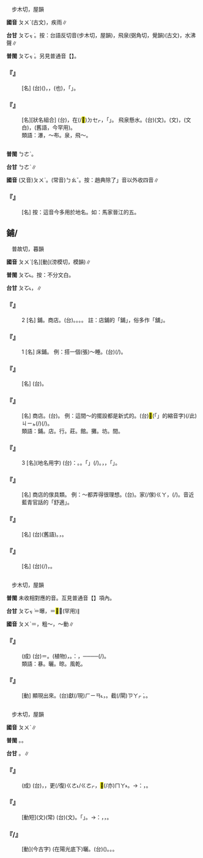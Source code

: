 
=={{ruby|瀑|ㄆㄨˋ}}==

　步木切，屋韻

'''國音''' <rt>ㄆㄨˋ</rt>{{ruby|。|ㄅㄠˋ}}(古文)，疾雨∥

'''台甘''' <rt>ㄆㆦㆶ ͘</rt>{{ruby|。|ㄅㄜ˫}}。按：台語反切音(步木切，屋韻){{ruby|。|ㄅㆦㆶ ͘}}，飛泉(弼角切，覺韻){{ruby|。|ㄅㄚㆶ}}(古文)，水沸聲∥

'''普閩''' <rt>ㄆㆦㆶ ͘</rt>。另見普通音【{{ruby|瀑|ㄅㄠˋ}}】。

    

==='''『{{ruby|瀑|ㄆㄨˋ}}{{ruby|布|ㄅㄨˋ}}』'''===
: [名] (台){{ruby|山|ㄙㄨㆩ}}{{ruby|頂|ㄉㄧㄥˋ}}{{ruby|泉|ㄗㄨㆩˊ}}{{ruby|水|ㄗㄨㄧˋ}}{{ruby|像|ㄑㄧㆫ˫/ㄑㄧㆧ˫}}{{ruby|落|ㄌㄜㆷ ͘}}{{ruby|大|ㄉㄨㄚ˫}}{{ruby|雨|ㄏㆦ˫}}({{ruby|瀑|ㄅㄜ˫}})，{{ruby|一|ㄧㆵ}}{{ruby|直|ㄉㄧㆵ ͘}}{{ruby|淙|ㄗㄤˊ}}{{ruby|落|ㄌㄜㆷ ͘}}{{ruby|潭|ㄊㆰˊ}}{{ruby|淵|ㄧㄢ}}，{{ruby|遠|ㄏㆭ˫}}{{ruby|遠|ㄏㆭ˫}}{{ruby|看|ㄎㄨㆩ˪}}{{ruby|親|ㄑㄧㄣ}}{{ruby|像|ㄑㄧㆧ˫/ㄑㄧㆫ˫}}{{ruby|津|ㄉㄧㄣ}}({{ruby|垂|ㄙㄨㄧˊ}}也){{ruby|一|ㄐㄧㆵ ͘}}{{ruby|條|ㄉㄧㄠˊ}}{{ruby|白|ㄅㆤㆷ ͘}}{{ruby|布|ㄅㆦ˪}}，{{ruby|所|ㄙㆦˋ}}{{ruby|以|ㄧˋ}}{{ruby|叫|ㄍㄧㄜ˪}}{{ruby|做|ㄗㄜ˪/ㄗㄨㆤ˪}}「{{ruby|瀑|ㄆㆦㆶ ͘}}{{ruby|布|ㄅㆦ˪}}」。
    

==='''『{{ruby|飛|ㄈㄟ}}{{ruby|瀑|ㄆㄨˋ}}』'''===
: [名][狀名組合] (台){{ruby|瀑|ㄆㆦㆶ ͘}}{{ruby|布|ㄅㆦ˪}}{{ruby|對|ㄉㄨㄧ˪}}{{ruby|高|ㄍㄨㄢˊ}}{{ruby|高|ㄍㄨㄢˊ}}{{ruby|丌|ㆤ}}{{ruby|所|ㄙㆦˋ}}{{ruby|在|ㄗㄞ˫}}{{ruby|淙|ㄗㄤˊ}}{{ruby|落|ㄌㄜㆷ ͘}}{{ruby|來|·ㄌㄞˊ}}，{{ruby|勢|ㄙㆤ˪}}{{ruby|急|ㄍㄧㆴ}}{{ruby|像|ㄑㄧㆫ˫/ㄑㄧㆧ˫}}在(/<mark>&#xf9549;</mark>)<rt>ㄉㆤㆷ</rt>{{ruby|飛|ㄅㄨㆤ/ㄅㆤ}}，{{ruby|所|ㄙㆦˋ}}{{ruby|以|ㄧ}}{{ruby|叫|ㄍㄧㄜ˪}}{{ruby|作|ㄗㄜ˪}}「{{ruby|飛|ㄏㄨㄧ}}{{ruby|瀑|ㄆㆦㆶ ͘}}」。 飛泉懸水。(台){{ruby|飛|ㄏㄨㄧ}}{{ruby|泉|ㄗㄨㄢˊ}}(文)。{{ruby|懸|ㄏㄧㄢˊ}}{{ruby|水|ㄗㄨㄧˋ}}(文)，{{ruby|瀑|ㄆㆦㆶ ͘}}{{ruby|布|ㄅㆦ˪}}(文白)，{{ruby|水|ㄗㄨㄧˋ}}{{ruby|沖|ㄑㄧㄤˊ}}{{ruby|泚|ㄘㆤ˫}}(舊語，今罕用)。
:類語：瀑，～布。泉，飛～。
:
    

=={{ruby|堡|ㄆㄨˋ}}==



'''普閩''' <rt>ㄅㄜˋ</rt>。

'''台甘''' <rt>ㄅㄜˋ</rt>∥

'''國音''' (又音)<rt>ㄆㄨˋ</rt>。(常音)<rt>ㄅㄠˇ</rt>{{ruby|。|ㄆㄨˇ}}{{ruby|。|ㄅㄠˇ}}{{ruby|。|ㄅㄨˇ}}{{ruby|。|ㄅㄨˋ}}。按：趙典除了{{ruby|「|ㄅㄠˇ}}」音以外收四音∥

    

==='''『{{ruby|堡|ㄆㄨˋ}}』'''===
: [名] 按：這音今多用於地名。如：馬家{{ruby|堡|ㄆㄨˋ}}晉江的五{{ruby|堡|ㄆㄨˋ}}。
    

==鋪/{{ruby|舖|ㄆㄨˋ}}==

　普故切，暮韻

'''國音''' <rt>ㄆㄨˋ</rt>[名]{{ruby|。|ㄆㄨ}}[動](滂模切，模韻)∥

'''普閩''' <rt>ㄆㆦ˪</rt>{{ruby|，|ㄆㆦ}}。按：不分文白。

'''台甘''' <rt>ㄆㆦ˪</rt>{{ruby|。|ㄆㆦ}}，{{ruby|鋪|ㄆㆦ}}{{ruby|張|ㄉㄧㆧ/ㄉㄧㆫ}}∥

    

==='''『{{ruby|鋪|ㄆㄨˋ}}』'''===
:2  [名] 鋪{{ruby|子|·ㄗˇ}}。商店。(台){{ruby|店|ㄉㄧㆰˋ}}{{ruby|仔|ㄚ}}。{{ruby|店|ㄉㄧㆰ˪}}{{ruby|鋪|ㄆㆦ˪}}。{{ruby|商|ㄒㄧㆲ}}{{ruby|行|ㄏㄤˊ}}。{{ruby|生|ㄒㄧㄥ}}{{ruby|理|ㄌㄧˋ}}{{ruby|店|ㄉㄧㆰ˪}}。 註：店鋪的「鋪」，俗多作「舖」。
    

==='''『{{ruby|鋪|ㄆㄨˋ}}』'''===
:1  [名] 床鋪。 例：搭一個(張)～睡。(台){{ruby|扑|ㄆㄚㆷ}}{{ruby|一|ㄐㄧㆵ ͘}}{{ruby|張|ㄉㄧㆧ/ㄉㄧㆫ}}(/{{ruby|個|ㆤˊ}}){{ruby|鋪|ㄆㆦ}}{{ruby|仔|ㄚ}}{{ruby|睏|ㄎㄨㄣ˪}}。
    

==='''『{{ruby|鋪|ㄆㄨˋ}}{{ruby|面|ㄇㄧㄢˋ}}{{ruby|房|ㄈㄤˊ}}』'''===
: [名] (台){{ruby|店|ㄉㄧㆰ˪}}{{ruby|面|ㆠㄧㄣ˫}}{{ruby|厝|ㄘㄨ˪}}。
    

==='''『{{ruby|鋪|ㄆㄨˋ}}{{ruby|眼|ㄧㄢˇ}}{{ruby|兒|ㄦ}}』'''===
: [名] 商店。(台){{ruby|店|ㄉㄧㆰ˪}}{{ruby|頭|ㄊㄠˊ}}。 例：這間～的擺設都是新式的。(台)<mark>&#xffb50;</mark>(「{{ruby|此|ㄐㄧˋ}}{{ruby|一|ㄐㄧㆵ ͘}}」的縮音字)(/此)<rt>ㄐㄧㆵ</rt>{{ruby|間|ㄍㄧㄥ}}{{ruby|店|ㄉㄧㆰ˪}}{{ruby|頭|ㄊㄠˊ}}(/{{ruby|商|ㄒㄧㆲ}}{{ruby|店|ㄉㄧㆰ˪}}){{ruby|丌|ㆤ}}{{ruby|設|ㄒㄧㄚㆵ}}{{ruby|備|ㄅㄧ˫}}{{ruby|攏|ㄌㆲˋ}}{{ruby|是|ㄒㄧ˫}}{{ruby|最|ㄗㄨㆤ˪}}{{ruby|新|ㄒㄧㄣ}}{{ruby|式|ㄒㄧㆤㆶ}}(/{{ruby|流|ㄌㄧㄨˊ}}{{ruby|行|ㄏㄧㄥˊ}}{{ruby|丌|ㆤ}})。
:類語：鋪。店。行。莊。館。攤。坊。間。
:
    

==='''『{{ruby|鋪|ㄆㄨˋ}}』'''===
:3  [名](地名用字) (台){{ruby|像|ㄑㄧㆫ˫/ㄑㄧㆧ˫}}：{{ruby|十|ㄗㄚㆴ ͘}}{{ruby|里|ㄌㄧˋ}}{{ruby|鋪|ㄆㆦ˪}}。{{ruby|五|ㆣㆦ˫}}{{ruby|里|ㄌㄧˋ}}{{ruby|鋪|ㄆㆦ˪}}。「{{ruby|鋪|ㄆㆦ˪}}」{{ruby|是|ㄒㄧ˫}}{{ruby|古|ㄍㆦˋ}}{{ruby|早|ㄗㄚˋ}}{{ruby|丌|ㆤ}}{{ruby|驛|ㄧㄚㆷ ͘}}{{ruby|站|ㄗㆰ˫}}(/{{ruby|店|ㄉㄧㆰ˪}})。{{ruby|古|ㄍㆦˋ}}{{ruby|早|ㄗㄚˋ}}{{ruby|三|ㄙㆩ}}{{ruby|十|ㄗㄚㆴ ͘}}{{ruby|里|ㄌㄧˋ}}{{ruby|為|ㄨㄧˊ}}{{ruby|一|ㄐㄧㆵ ͘}}{{ruby|鋪|ㄆㆦ˪}}{{ruby|路|ㄌㆦ˫}}，{{ruby|有|ㄨ˫}}{{ruby|客|ㄎㆤㆷ}}{{ruby|店|ㄉㄧㆰ˪}}{{ruby|通|ㄊㄤ}}{{ruby|歇|ㄏㄧㄜㆷ}}{{ruby|困|ㄎㄨㄣ˪}}，{{ruby|叫|ㄍㄧㄜ˪}}{{ruby|作|ㄗㄜㆷ}}「{{ruby|驛|ㄧㄚㆷ ͘}}」。
    

==='''『{{ruby|鋪|ㄆㄨˋ}}{{ruby|底|ㄉㄧˇ}}』'''===
: [名] 商店的傢具類。 例：～都弄得很理想。(台){{ruby|店|ㄉㄧㆰ˪}}{{ruby|底|ㄉㄨㆤˋ/ㄉㆤˋ}}。{{ruby|店|ㄉㄧㆰ˪}}{{ruby|內|ㄌㄞ˫}}{{ruby|丌|ㆤ}}家(/傢)<rt>ㄍㄚ</rt>{{ruby|具|ㄍㄨ˫}}，{{ruby|器|ㄎㄧ˪}}{{ruby|具|ㄍㄨ˫}}{{ruby|攏|ㄌㆲˋ}}{{ruby|設|ㄒㄧㄚㆵ}}{{ruby|備|ㄅㄧ˫}}{{ruby|去|ㄎㄧ˪}}{{ruby|真|ㄐㄧㄣ}}{{ruby|誠|ㄐㄧㆩˊ}}{{ruby|理|ㄌㄧˋ}}{{ruby|想|ㄒㄧㆲˋ}}(/{{ruby|次|ㄙㄨ˪}}{{ruby|序|ㄒㄧ˫}})。音近藍青官話的「舒適」。
    

==='''『{{ruby|飯|ㄈㄢˋ}}{{ruby|鋪|ㄆㄨˋ}}』'''===
: [名] (台){{ruby|飯|ㄅㆭ˫}}{{ruby|店|ㄉㄧㆰ˪}}{{ruby|仔|ㄚ}}(舊語)。{{ruby|飲|ㄧㆬˋ}}{{ruby|食|ㄒㄧㆵ ͘}}{{ruby|店|ㄉㄧㆰ˪}}，{{ruby|麵|ㄇㄧ˫}}{{ruby|店|ㄉㄧㆰ˪}}{{ruby|仔|ㄚ}}。
    

==='''『{{ruby|床|ㄔㄨㄤˊ}}{{ruby|鋪|ㄆㄨˋ}}』'''===
: [名] (台){{ruby|眠|ㆠㄧㄣˊ}}{{ruby|床|ㄘㆭˊ}}(/{{ruby|床|ㄘㆭˊ}}{{ruby|位|ㄨㄧ˫}})，{{ruby|睏|ㄎㄨㄣ˪}}{{ruby|丌|ㆤ}}{{ruby|所|ㄙㆦˋ}}{{ruby|在|ㄗㄞ˫}}。
    

=={{ruby|暴|ㄆㄨˋ}}==

　步木切，屋韻

'''普閩''' 未收相對應的音。互見普通音【{{ruby|暴|ㄅㄠˋ}}】項內。

'''台甘''' <rt>ㄆㆦㆶ ͘</rt>＝曝{{ruby|。|ㄅㄜ˫}}，{{ruby|暴|ㄅㄜ˫}}{{ruby|虐|ㆣㄧㆤㆶ ͘}}{{ruby|。|ㄅㄠ˫}}＝<mark>&#xffac6;</mark>{{ruby|。|ㄅㆦˊ}}，{{ruby|暴|ㄅㆦˊ}}{{ruby|辱|ㆢㄧㆦㆶ ͘/ㄌㄧㆦㆶ ͘}}(罕用)∥

'''國音''' <rt>ㄆㄨˋ</rt>＝{{ruby|曝|ㄆㄨˋ}}{{ruby|。|ㄅㄠˋ}}，粗～，～動∥

    

==='''『{{ruby|一|ㄧ}}{{ruby|暴|ㄆㄨˋ}}{{ruby|十|ㄕˊ}}{{ruby|寒|ㄏㄢˊ}}』'''===
: (成) (台){{ruby|暴|ㄆㄚㆶ ͘}}＝{{ruby|曝|ㄆㄚㆶ ͘}}。(植物){{ruby|曝|ㄆㄚㆶ ͘}}{{ruby|一|ㄧㆵ}}{{ruby|日|ㆢㄧㆵ ͘/ㄌㄧㆵ ͘}}{{ruby|寒|ㄍㄨㆩˊ}}{{ruby|十|ㄐㄧㄚㆴ ͘}}{{ruby|日|ㆢㄧㆵ ͘/ㄌㄧㆵ ͘}}，{{ruby|<mark>&#xffa45;</mark>|ㆠㆤ˫/ㆠㄨㆤ˫}}{{ruby|生|ㄒㄧㄥ}}{{ruby|長|ㄉㄧㆲˋ}}。{{ruby|比|ㄅㄧˋ}}{{ruby|喻|ㆡㄨ˫/ㄌㄨ˫}}：{{ruby|努|ㄌㆦˋ}}{{ruby|力|ㄌㄧㆤㆶ}}{{ruby|一|ㄐㄧㆵ ͘}}{{ruby|日|ㆢㄧㆵ ͘/ㄌㄧㆵ ͘}}，{{ruby|歇|ㄏㄧㄜㆷ}}{{ruby|睏|ㄎㄨㄣ˪}}{{ruby|十|ㄗㄚㆴ ͘}}{{ruby|日|ㆢㄧㆵ ͘/ㄌㄧㆵ ͘}}──{{ruby|無|ㆠㄜˊ}}{{ruby|繼|ㄍㆤ˪}}{{ruby|續|ㄒㄧㆦㆶ ͘}}──{{ruby|無|ㆠㄜˊ}}{{ruby|齊|ㄐㄧㄠˊ}}{{ruby|勻|ㄨㄣˊ}}{{ruby|學|ㄜㆷ ͘}}(/{{ruby|做|ㄗㄨㆤ˪/ㄗㄜ˪}}){{ruby|<mark>&#xffa45;</mark>|ㆠㆤ˫/ㆠㄨㆤ˫}}{{ruby|成|ㄒㄧㄥˊ}}{{ruby|功|ㄍㆲ}}。
:類語：暴。曬。晾。風乾。
:
    

==='''『{{ruby|暴|ㄆㄨˋ}}{{ruby|露|ㄌㄨˋ}}』'''===
: [動] 顯現出來。(台)獻(/現)<rt>ㄏㄧㄢ˪</rt>{{ruby|出|ㄘㄨㆵ}}{{ruby|來|·ㄌㄞˊ}}，{{ruby|反|ㄅㄧㄥˋ}}{{ruby|出|ㄘㄨㆵ}}{{ruby|來|·ㄌㄞˊ}}{{ruby|付|ㄏㆦ˫}}{{ruby|人|ㄌㄤˊ}}{{ruby|看|ㄎㄨㆩ˪}}。{{ruby|無|ㆠㄜˊ}}{{ruby|遮|ㄌㄧㄚ/ㆢㄧㄚ}}{{ruby|無|ㆠㄜˊ}}截(/閘)<rt>ㄗㄚㆷ ͘</rt>。{{ruby|無|ㆠㄜˊ}}{{ruby|遮|ㄌㄧㄚ/ㆢㄧㄚ}}{{ruby|蓋|ㄎㆰ˪}}。
    

=={{ruby|曝|ㄆㄨˋ}}==

　步木切，屋韻

'''國音''' <rt>ㄆㄨˋ</rt>∥

'''普閩''' {{ruby|(文)|ㄅㆦㆶ ͘}}{{ruby|。|ㄆㆦㆶ ͘}}。{{ruby|(白)|ㄆㄚㆶ ͘}}。

'''台甘''' {{ruby|(文)|ㄆㆦㆶ ͘}}。{{ruby|(語)|ㄆㄚㆶ ͘}}∥

    

==='''『{{ruby|一|ㄧ}}{{ruby|曝|ㄆㄨˋ}}{{ruby|十|ㄕˊ}}{{ruby|寒|ㄏㄢˊ}}』'''===
: (成) (台){{ruby|曝|ㄆㄚㆶ ͘}}{{ruby|一|ㄐㄧㆵ ͘}}{{ruby|日|ㆢㄧㆵ ͘/ㄌㄧㆵ ͘}}{{ruby|溫|ㄨㄣ}}{{ruby|暖|ㄌㄨㄢˋ}}，{{ruby|寒|ㄍㄨㆩˊ}}{{ruby|冷|ㄌㄧㄥˋ}}{{ruby|十|ㄗㄚㆴ ͘}}{{ruby|日|ㆢㄧㆵ ͘/ㄌㄧㆵ ͘}}，{{ruby|若|ㄋㄚ˫}}{{ruby|按|ㄢ˪}}{{ruby|爾|ㄋㆤ}}更(/復)<rt>ㄍㄜ˪/ㄍㄜㆷ</rt>{{ruby|較|ㄎㄚ˪}}{{ruby|快|ㄎㄨㄞ˪}}{{ruby|大|ㄉㄨㄚ˫}}{{ruby|欉|ㄗㄤˊ}}{{ruby|丌|ㆤ}}{{ruby|植|ㄒㄧㆵ ͘}}{{ruby|物|ㆠㄨㆵ ͘}}，<mark>&#xffaca;</mark>(/亦)<rt>ㄇㄚ˫</rt>{{ruby|<mark>&#xffa45;</mark>|ㆠㆤ˫/ㆠㄨㆤ˫}}{{ruby|大|ㄉㄨㄚ˫}}{{ruby|欉|ㄗㄤˊ}}。→{{ruby|轉|ㄗㄨㄢˋ}}{{ruby|喻|ㆡㄨ˫/ㄌㄨ˫}}：{{ruby|做|ㄗㄨㆤ˪/ㄗㄜ˪}}{{ruby|事|ㄙㄨ˫}}{{ruby|學|ㄏㄚㆶ ͘}}{{ruby|習|ㄒㄧㆴ ͘}}{{ruby|<mark>&#xffa45;</mark>|ㆠㆤ˫/ㆠㄨㆤ˫}}{{ruby|繼|ㄍㆤ˪}}{{ruby|續|ㄒㄧㆦㆶ ͘}}，{{ruby|無|ㆠㄜˊ}}{{ruby|恒|ㄏㄧㄥˊ}}{{ruby|心|ㄒㄧㆬ}}{{ruby|是|ㄒㄧ˫}}{{ruby|<mark>&#xffa45;</mark>|ㆠㆤ˫/ㆠㄨㆤ˫}}{{ruby|成|ㄒㄧㄥˊ}}{{ruby|功|ㄍㆲ}}。
    

==='''『{{ruby|獻|ㄒㄧㄢˋ}}{{ruby|曝|ㄆㄨˋ}}』'''===
: [動短](文)(常) (台){{ruby|獻|ㄏㄧㄢ˪}}{{ruby|曝|ㄅㆦㆶ ͘}}{{ruby|→|ㄆㆦㆶ ͘}}(文)。{{ruby|由|ㄧㄨˊ}}「{{ruby|野|ㄧㄚˋ}}{{ruby|人|ㆢㄧㄣˊ/ㄌㄧㄣˊ}}{{ruby|獻|ㄏㄧㄢ˪}}{{ruby|曝|ㄆㆦㆶ ͘}}」{{ruby|丌|ㆤ}}{{ruby|故|ㄍㆦ˪}}{{ruby|事|ㄙㄨ˫}}。→{{ruby|轉|ㄗㄨㄢˋ}}{{ruby|謂|ㄨㄧ˫}}：{{ruby|所|ㄙㆦˋ}}{{ruby|貢|ㄍㆲ˪}}{{ruby|獻|ㄏㄧㄢ˪}}{{ruby|丌|ㆤ}}{{ruby|意|ㄧ˪}}{{ruby|見|ㄍㄧㄢ˪}}{{ruby|或|ㄧㄚㆷ ͘}}{{ruby|是|ㄒㄧ˫}}{{ruby|禮|ㄌㆤˋ}}{{ruby|物|ㆠㄨㆵ ͘}}，{{ruby|雖|ㄙㄨㄧ}}{{ruby|然|ㆢㄧㄢˊ/ㄌㄧㄢˊ}}{{ruby|微|ㆠㄧˊ}}{{ruby|小|ㄒㄧㄠˋ}}，{{ruby|但|ㄉㄢ˫}}{{ruby|有|ㄨ˫}}{{ruby|誠|ㄒㄧㄥˊ}}{{ruby|心|ㄒㄧㆬ}}。
:
    

==='''『{{ruby|曝|ㄆㄨˋ}}/{{ruby|暴|ㄆㄨˋ}}』'''===
: [動](今古字) (在陽光底下)曬。(台)({{ruby|踮|ㄉㄧㆰ˪}}{{ruby|日|ㆢㄧㆵ ͘/ㄌㄧㆵ ͘}}{{ruby|頭|ㄊㄠˊ}}{{ruby|中|ㄉㄧㆲ}}{{ruby|央|ㆭ}}){{ruby|曝|ㄆㄚㆶ ͘}}。{{ruby|曝|ㄆㄚㆶ ͘}}{{ruby|日|ㆢㄧㆵ ͘/ㄌㄧㆵ ͘}}。{{ruby|曝|ㄆㄚㆶ ͘}}{{ruby|日|ㆢㄧㆵ ͘/ㄌㄧㆵ ͘}}{{ruby|頭|ㄊㄠˊ}}。
    
